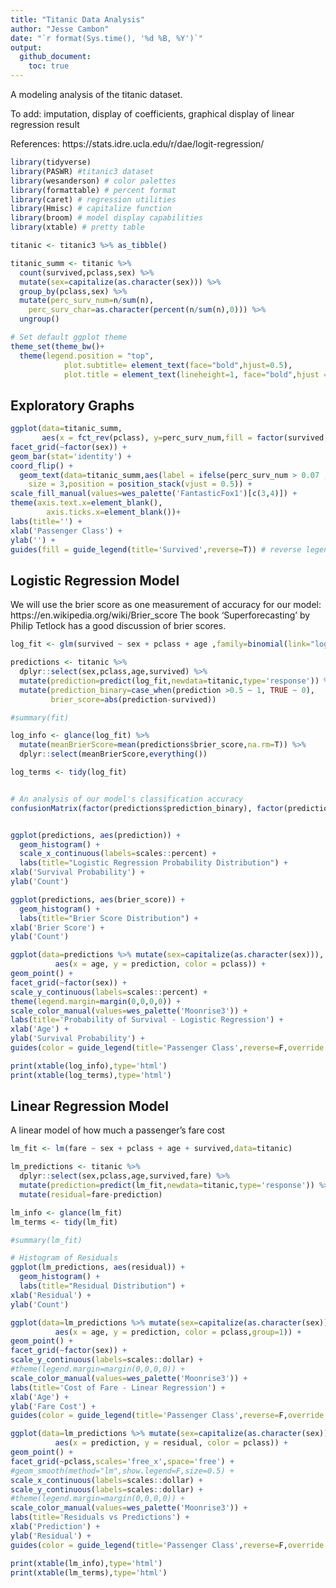 ```yaml
---
title: "Titanic Data Analysis"
author: "Jesse Cambon"
date: "`r format(Sys.time(), '%d %B, %Y')`"
output:
  github_document:
    toc: true
---
```


A modeling analysis of the titanic dataset.

To add: imputation, display of coefficients, graphical display of linear regression result

References:
https://stats.idre.ucla.edu/r/dae/logit-regression/

```r
library(tidyverse)
library(PASWR) #titanic3 dataset
library(wesanderson) # color palettes
library(formattable) # percent format
library(caret) # regression utilities
library(Hmisc) # capitalize function
library(broom) # model display capabilities
library(xtable) # pretty table

titanic <- titanic3 %>% as_tibble()

titanic_summ <- titanic %>%
  count(survived,pclass,sex) %>%
  mutate(sex=capitalize(as.character(sex))) %>%
  group_by(pclass,sex) %>%
  mutate(perc_surv_num=n/sum(n),
    perc_surv_char=as.character(percent(n/sum(n),0))) %>%
  ungroup()

# Set default ggplot theme
theme_set(theme_bw()+
  theme(legend.position = "top",
            plot.subtitle= element_text(face="bold",hjust=0.5),
            plot.title = element_text(lineheight=1, face="bold",hjust = 0.5)))

```

## Exploratory Graphs 

```r
ggplot(data=titanic_summ,
       aes(x = fct_rev(pclass), y=perc_surv_num,fill = factor(survived,labels=c('No','Yes')))) +
facet_grid(~factor(sex)) +
geom_bar(stat='identity') +
coord_flip() +
  geom_text(data=titanic_summ,aes(label = ifelse(perc_surv_num > 0.07 ,perc_surv_char,NA)),
    size = 3,position = position_stack(vjust = 0.5)) +
scale_fill_manual(values=wes_palette('FantasticFox1')[c(3,4)]) +
theme(axis.text.x=element_blank(),
        axis.ticks.x=element_blank())+
labs(title='') +
xlab('Passenger Class') +
ylab('') +
guides(fill = guide_legend(title='Survived',reverse=T)) # reverse legend order
```

## Logistic Regression Model

We will use the brier score as one measurement of accuracy for our model:
https://en.wikipedia.org/wiki/Brier_score 
The book 'Superforecasting' by Philip Tetlock has a good discussion of brier scores.


```r

log_fit <- glm(survived ~ sex + pclass + age ,family=binomial(link="logit"),data=titanic)

predictions <- titanic %>%
  dplyr::select(sex,pclass,age,survived) %>%
  mutate(prediction=predict(log_fit,newdata=titanic,type='response')) %>%
  mutate(prediction_binary=case_when(prediction >0.5 ~ 1, TRUE ~ 0),
         brier_score=abs(prediction-survived))

#summary(fit)

log_info <- glance(log_fit) %>% 
  mutate(meanBrierScore=mean(predictions$brier_score,na.rm=T)) %>%
  dplyr::select(meanBrierScore,everything())

log_terms <- tidy(log_fit)


# An analysis of our model's classification accuracy
confusionMatrix(factor(predictions$prediction_binary), factor(predictions$survived))


ggplot(predictions, aes(prediction)) +
  geom_histogram() +
  scale_x_continuous(labels=scales::percent) +
  labs(title="Logistic Regression Probability Distribution") +
xlab('Survival Probability') +
ylab('Count')

ggplot(predictions, aes(brier_score)) +
  geom_histogram() +
  labs(title="Brier Score Distribution") +
xlab('Brier Score') +
ylab('Count')

ggplot(data=predictions %>% mutate(sex=capitalize(as.character(sex))),
          aes(x = age, y = prediction, color = pclass)) +
geom_point() +
facet_grid(~factor(sex)) +
scale_y_continuous(labels=scales::percent) +
theme(legend.margin=margin(0,0,0,0)) +
scale_color_manual(values=wes_palette('Moonrise3')) +
labs(title='Probability of Survival - Logistic Regression') +
xlab('Age') +
ylab('Survival Probability') +
guides(color = guide_legend(title='Passenger Class',reverse=F,override.aes = list(size=2.5))) 

```

```r
print(xtable(log_info),type='html')
print(xtable(log_terms),type='html')

```


## Linear Regression Model

A linear model of how much a passenger's fare cost

```r

lm_fit <- lm(fare ~ sex + pclass + age + survived,data=titanic)

lm_predictions <- titanic %>%
  dplyr::select(sex,pclass,age,survived,fare) %>%
  mutate(prediction=predict(lm_fit,newdata=titanic,type='response')) %>%
  mutate(residual=fare-prediction)

lm_info <- glance(lm_fit)
lm_terms <- tidy(lm_fit)

#summary(lm_fit)

# Histogram of Residuals
ggplot(lm_predictions, aes(residual)) +
  geom_histogram() +
  labs(title="Residual Distribution") +
xlab('Residual') +
ylab('Count')

ggplot(data=lm_predictions %>% mutate(sex=capitalize(as.character(sex))),
          aes(x = age, y = prediction, color = pclass,group=1)) +
geom_point() +
facet_grid(~factor(sex)) +
scale_y_continuous(labels=scales::dollar) +
#theme(legend.margin=margin(0,0,0,0)) +
scale_color_manual(values=wes_palette('Moonrise3')) +
labs(title='Cost of Fare - Linear Regression') +
xlab('Age') +
ylab('Fare Cost') +
guides(color = guide_legend(title='Passenger Class',reverse=F,override.aes = list(size=2.5))) 

ggplot(data=lm_predictions %>% mutate(sex=capitalize(as.character(sex))),
          aes(x = prediction, y = residual, color = pclass)) +
geom_point() +
facet_grid(~pclass,scales='free_x',space='free') +
#geom_smooth(method="lm",show.legend=F,size=0.5) +
scale_x_continuous(labels=scales::dollar) +
scale_y_continuous(labels=scales::dollar) +
#theme(legend.margin=margin(0,0,0,0)) +
scale_color_manual(values=wes_palette('Moonrise3')) +
labs(title='Residuals vs Predictions') +
xlab('Prediction') +
ylab('Residual') + 
guides(color = guide_legend(title='Passenger Class',reverse=F,override.aes = list(size=2.5))) 
```

```r
print(xtable(lm_info),type='html')
print(xtable(lm_terms),type='html')
```


